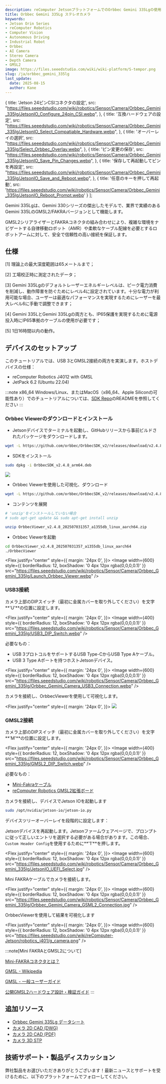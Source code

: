 ```yaml
---
description: reComputer JetsonプラットフォームでのOrbbec Gemini 335Lgの使用方法を説明します。
title: Orbbec Gemini 335Lg ステレオカメラ
keywords:
- Jetson Orin Series
- reComputer Robotics
- Computer Vision
- Autonomous Driving
- Industrial Robot
- Orbbec
- AI Camera
- Stereo Camera
- Depth Camera
- GMSL2
image: https://files.seeedstudio.com/wiki/wiki-platform/S-tempor.png
slug: /ja/orbbec_gemini_335lg
last_update:
  date: 2025-08-15
  author: Kane
---
```





  {
    title: 'Jetson 24ピンCSIコネクタの設定',
    src: "https://files.seeedstudio.com/wiki/robotics/Sensor/Camera/Orbbec_Gemini_335lg/JetsonIO_Configure_24pin_CSI.webp",
  },
  {
    title: '互換ハードウェアの設定',
    src: "https://files.seeedstudio.com/wiki/robotics/Sensor/Camera/Orbbec_Gemini_335lg/JetsonIO_Select_Compatiable_Hardware.webp",
  },
  {
    title: 'オーバーレイの選択',
    src: "https://files.seeedstudio.com/wiki/robotics/Sensor/Camera/Orbbec_Gemini_335lg/Select_Orbbec_Overlay.webp",
  },
  {
    title: 'ピン変更の保存',
    src: "https://files.seeedstudio.com/wiki/robotics/Sensor/Camera/Orbbec_Gemini_335lg/JetsonIO_Save_Pin_Changes.webp",
  },
  {
    title: '保存して再起動してピンを再設定',
    src: "https://files.seeedstudio.com/wiki/robotics/Sensor/Camera/Orbbec_Gemini_335lg/JetsonIO_Save_and_Reboot.webp",
  },
  {
    title: '任意のキーを押して再起動',
    src: 'https://files.seeedstudio.com/wiki/robotics/Sensor/Camera/Orbbec_Gemini_335lg/JetsonIO_Reboot_Prompt.webp'
  }
];

<!--Product Banner: TODO Add the linkUrl to the bazzar product-->

<ProductBanner
  imageUrl="https://files.seeedstudio.com/wiki/robotics/Sensor/Camera/Orbbec_Gemini_335lg/Orbbec_Gemini-335Lg_Front.webp" 
  linkUrl=""
/>

Gemini 335Lgは、Gemini 330シリーズの傑出したモデルで、業界で実績のあるGemini 335LのGMSL2/FAKRAバージョンとして機能します。

GMSL2シリアライザーとFAKRAコネクタの組み合わせにより、複雑な環境をナビゲートする自律移動ロボット（AMR）や柔軟なケーブル配線を必要とするロボットアームに対して、安全で信頼性の高い接続を保証します。

## 仕様

<Orbbec335LgTable />

<p>[1] 理論上の最大深度範囲は65メートルまで；</p>
<p>[2] 工場校正時に測定されたデータ；</p>
<p>[3] Gemini 335Lgのデフォルトレーザーエネルギーレベルは、ピーク電力消費を削減し、動作障害を防ぐためにレベル4に設定されています。十分な電力が利用可能な場合、ユーザーは最適なパフォーマンスを実現するためにレーザーを最大レベル6に手動で調整できます；</p>
<p>[4] Gemini 335LとGemini 335Lgの両方とも、IP65保護を実現するために電源投入時にIP65準拠のケーブルの使用が必要です；</p>
<p>[5] 1日16時間以内の動作。</p>


## デバイスのセットアップ

このチュートリアルでは、USB 3とGMSL2接続の両方を実演します。ホストデバイスの仕様：

+ reComputer Robotics J4012 with GMSL
+ JetPack 6.2 (Ubuntu 22.04)

:::note
x86_64 Windows/Linux、またはMacOS（x86_64、Apple Siliconの可能性あり）でのチュートリアルについては、[SDK Repo](https://github.com/orbbec/OrbbecSDK_v2)のREADMEを参照してください
:::

### Orbbec Viewerのダウンロードとインストール

+ Jetsonデバイスでターミナルを起動し、GitHubリリースから事前ビルドされたパッケージをダウンロードします。

``` sh
wget -L https://github.com/orbbec/OrbbecSDK_v2/releases/download/v2.4.8/OrbbecSDK_v2.4.8_arm64.deb
```

+ SDKをインストール

``` sh
sudo dpkg -i OrbbecSDK_v2.4.8_arm64.deb
```

<Flex justify="center">
  <Image width={600} src="https://files.seeedstudio.com/wiki/robotics/Sensor/Camera/Orbbec_Gemini_335lg/Install_Orbbec_SDK.webp" />
</Flex>

+ Orbbec Viewerを使用した可視化、ダウンロード

``` sh
wget -L https://github.com/orbbec/OrbbecSDK_v2/releases/download/v2.4.8/OrbbecViewer_v2.4.8_202507031357_a1355db_linux_aarch64.zip
```

+ コンテンツを展開

``` sh
# 'unzip'をインストールしていない場合
# sudo apt-get update && sudo apt-get install unzip

unzip OrbbecViewer_v2.4.8_202507031357_a1355db_linux_aarch64.zip
```

+ Orbbec Viewerを起動

``` sh
cd OrbbecViewer_v2.4.8_202507031357_a1355db_linux_aarch64
./OrbbecViewer
```

<Flex justify="center" style={{ 
  margin: '24px 0',
}}>
  <Image width={600} style={{
      borderRadius: 12,
      boxShadow: '0 4px 12px rgba(0,0,0,0.1)'
  }} 
  src="https://files.seeedstudio.com/wiki/robotics/Sensor/Camera/Orbbec_Gemini_335lg/Launch_Orbbec_Viewer.webp" />
</Flex>

### USB3接続

カメラ上部のDIPスイッチ（最初に金属カバーを取り外してください）を文字**'U'**の位置に設定します。

<Flex justify="center" style={{ 
  margin: '24px 0',
}}>
  <Image width={400} style={{
      borderRadius: 12,
      boxShadow: '0 4px 12px rgba(0,0,0,0.1)'
  }} 
  src="https://files.seeedstudio.com/wiki/robotics/Sensor/Camera/Orbbec_Gemini_335lg/USB3_DIP_Switch.webp" />
</Flex>

必要なもの：

+ USB 3プロトコルをサポートするUSB Type-CからUSB Type Aケーブル。
+ USB 3 Type Aポートを持つホストJetsonデバイス。

<Flex justify="center" style={{ 
  margin: '24px 0',
}}>
  <Image width={600} style={{
      borderRadius: 12,
      boxShadow: '0 4px 12px rgba(0,0,0,0.1)'
  }} 
  src="https://files.seeedstudio.com/wiki/robotics/Sensor/Camera/Orbbec_Gemini_335lg/Orbbec_Gemini_Camera_USB3_Connection.webp" />
</Flex>

カメラを接続し、OrbbecViewerを使用して可視化します。

<Flex justify="center" style={{ 
  margin: '24px 0',
}}>
  <Image width={600}
  src="https://files.seeedstudio.com/wiki/robotics/Sensor/Camera/Orbbec_Gemini_335lg/OrbbecViewer_Visualization.webp" />
</Flex>

### GMSL2接続

カメラ上部のDIPスイッチ（最初に金属カバーを取り外してください）を文字**'M'**の位置に設定します。

<Flex justify="center" style={{ 
  margin: '24px 0',
}}>
  <Image width={400} style={{
      borderRadius: 12,
      boxShadow: '0 4px 12px rgba(0,0,0,0.1)'
  }} 
  src="https://files.seeedstudio.com/wiki/robotics/Sensor/Camera/Orbbec_Gemini_335lg/GMSL2_DIP_Switch.webp" />
</Flex>

必要なもの：

+ [Mini-Fakraケーブル](https://www.seeedstudio.com/Mini-fakra-Coaxial-Cable-4-in-1-0-5m-Female-to-Female-p-6484.html)
+ [reComputer Robotics GMSL2拡張ボード](https://www.seeedstudio.com/reComputer-Robotics-GMSL-board-p-6511.html)

カメラを接続し、デバイスでJetson IOを起動します

``` sh
sudo /opt/nvidia/jetson-io/jetson-io.py
```

デバイスツリーオーバーレイを段階的に設定します：

<JetsonIOStepper steps={steps} />


Jetsonデバイスを再起動します。Jetsonファームウェアページで、プロンプトに従って正しいエントリを選択する必要がある場合があります。この場合、`Custom Header Config`を使用するために**'1'**を押します。

<Flex justify="center" style={{ 
  margin: '24px 0',
}}>
  <Image width={600} style={{
      borderRadius: 12,
      boxShadow: '0 4px 12px rgba(0,0,0,0.1)'
  }} 
  src="https://files.seeedstudio.com/wiki/robotics/Sensor/Camera/Orbbec_Gemini_335lg/JetsonIO_UEFI_Select.jpg" />
</Flex>

Mini FAKRAケーブルでカメラを接続します。

<Flex justify="center" style={{ 
  margin: '24px 0',
}}>
  <Image width={600} style={{
      borderRadius: 12,
      boxShadow: '0 4px 12px rgba(0,0,0,0.1)'
  }} 
  src="https://files.seeedstudio.com/wiki/robotics/Sensor/Camera/Orbbec_Gemini_335lg/Orbbec_Gemini_Camera_GSML2_Connection.jpg" />
</Flex>

OrbbecViewerを使用して結果を可視化します

<Flex justify="center" style={{ 
  margin: '24px 0',
}}>
  <Image width={600} style={{
      borderRadius: 12,
      boxShadow: '0 4px 12px rgba(0,0,0,0.1)'
  }} 
  src="https://files.seeedstudio.com/wiki/reComputer-Jetson/robotics_j401/g_camera.png" />
</Flex>


:::note[Mini FAKRAとGMSL2について]

[Mini-FAKRAコネクタとは？](https://connectorsupplier.com/what-are-mini-fakra-connectors/)

[GMSL - Wikipedia](https://en.wikipedia.org/wiki/Gigabit_Multimedia_Serial_Link)

[GMSL - 一般ユーザーガイド](https://www.analog.com/media/en/technical-documentation/user-guides/gmsl2-general-user-guide.pdf)

[公開GMSL2ハードウェア設計・検証ガイド](https://www.analog.com/media/en/technical-documentation/user-guides/public-gmsl2-hardware-design-and-validation-guide.pdf)
:::



## 追加リソース


+ [Orbbec Gemini 335Lg データシート](https://files.seeedstudio.com/wiki/robotics/Sensor/Camera/Orbbec_Gemini_335lg/datasheet/Gemini-335Lg-Datasheet-V1.0-241022.pdf)
+ [カメラ 2D CAD (DWG)](https://files.seeedstudio.com/wiki/robotics/Sensor/Camera/Orbbec_Gemini_335lg/CAD/Gemini_335Lg_V1.0_20240822.dwg)
+ [カメラ 2D CAD (PDF)](https://files.seeedstudio.com/wiki/robotics/Sensor/Camera/Orbbec_Gemini_335lg/CAD/Gemini_335Lg_V1.0_20240822.pdf)
+ [カメラ 3D STP](https://files.seeedstudio.com/wiki/robotics/Sensor/Camera/Orbbec_Gemini_335lg/STP/Gemini_335Lg_Asm_with_FOV_20240826.stp)


## 技術サポート・製品ディスカッション

弊社製品をお選びいただきありがとうございます！最新ニュースとサポートを受けるために、以下のプラットフォームでフォローしてください。

<RoboticsFooter />

